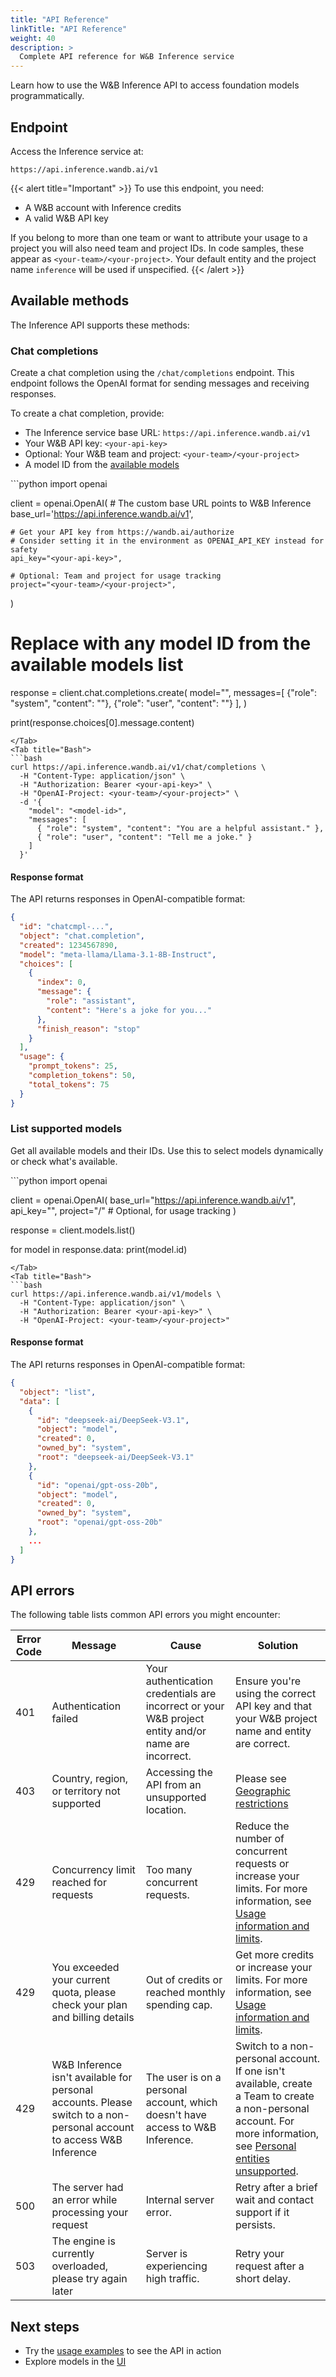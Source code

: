 ```yaml
---
title: "API Reference"
linkTitle: "API Reference"
weight: 40
description: >
  Complete API reference for W&B Inference service
---
```


Learn how to use the W&B Inference API to access foundation models programmatically.

## Endpoint

Access the Inference service at:

```plaintext
https://api.inference.wandb.ai/v1
```

{{< alert title="Important" >}}
To use this endpoint, you need:
- A W&B account with Inference credits
- A valid W&B API key

If you belong to more than one team or want to attribute your usage to a project you will also need team and project IDs. In code samples, these appear as `<your-team>/<your-project>`. Your default entity and the project name `inference` will be used if unspecified.
{{< /alert >}}

## Available methods

The Inference API supports these methods:

### Chat completions

Create a chat completion using the `/chat/completions` endpoint. This endpoint follows the OpenAI format for sending messages and receiving responses.

To create a chat completion, provide:
- The Inference service base URL: `https://api.inference.wandb.ai/v1`
- Your W&B API key: `<your-api-key>`
- Optional: Your W&B team and project: `<your-team>/<your-project>`
- A model ID from the [available models](models)

<Tabs>
<Tab title="Python">
```python
import openai

client = openai.OpenAI(
    # The custom base URL points to W&B Inference
    base_url='https://api.inference.wandb.ai/v1',

    # Get your API key from https://wandb.ai/authorize
    # Consider setting it in the environment as OPENAI_API_KEY instead for safety
    api_key="<your-api-key>",

    # Optional: Team and project for usage tracking
    project="<your-team>/<your-project>",
)

# Replace <model-id> with any model ID from the available models list
response = client.chat.completions.create(
    model="<model-id>",
    messages=[
        {"role": "system", "content": "<your-system-prompt>"},
        {"role": "user", "content": "<your-prompt>"}
    ],
)

print(response.choices[0].message.content)
```
</Tab>
<Tab title="Bash">
```bash
curl https://api.inference.wandb.ai/v1/chat/completions \
  -H "Content-Type: application/json" \
  -H "Authorization: Bearer <your-api-key>" \
  -H "OpenAI-Project: <your-team>/<your-project>" \
  -d '{
    "model": "<model-id>",
    "messages": [
      { "role": "system", "content": "You are a helpful assistant." },
      { "role": "user", "content": "Tell me a joke." }
    ]
  }'
```
</Tab>
</Tabs>

#### Response format

The API returns responses in OpenAI-compatible format:

```json
{
  "id": "chatcmpl-...",
  "object": "chat.completion",
  "created": 1234567890,
  "model": "meta-llama/Llama-3.1-8B-Instruct",
  "choices": [
    {
      "index": 0,
      "message": {
        "role": "assistant",
        "content": "Here's a joke for you..."
      },
      "finish_reason": "stop"
    }
  ],
  "usage": {
    "prompt_tokens": 25,
    "completion_tokens": 50,
    "total_tokens": 75
  }
}
```

### List supported models

Get all available models and their IDs. Use this to select models dynamically or check what's available.

<Tabs>
<Tab title="Python">
```python
import openai

client = openai.OpenAI(
    base_url="https://api.inference.wandb.ai/v1",
    api_key="<your-api-key>",
    project="<your-team>/<your-project>"  # Optional, for usage tracking
)

response = client.models.list()

for model in response.data:
    print(model.id)
```
</Tab>
<Tab title="Bash">
```bash
curl https://api.inference.wandb.ai/v1/models \
  -H "Content-Type: application/json" \
  -H "Authorization: Bearer <your-api-key>" \
  -H "OpenAI-Project: <your-team>/<your-project>"
```
</Tab>
</Tabs>

#### Response format

The API returns responses in OpenAI-compatible format:

```json
{
  "object": "list",
  "data": [
    {
      "id": "deepseek-ai/DeepSeek-V3.1",
      "object": "model",
      "created": 0,
      "owned_by": "system",
      "root": "deepseek-ai/DeepSeek-V3.1"
    },
    {
      "id": "openai/gpt-oss-20b",
      "object": "model",
      "created": 0,
      "owned_by": "system",
      "root": "openai/gpt-oss-20b"
    },
    ...
  ]
}
```

## API errors

The following table lists common API errors you might encounter:

| Error Code | Message | Cause | Solution |
| ---------- | ------- | ----- | -------- |
| 401 | Authentication failed | Your authentication credentials are incorrect or your W&B project entity and/or name are incorrect. | Ensure you're using the correct API key and that your W&B project name and entity are correct. |
| 403 | Country, region, or territory not supported | Accessing the API from an unsupported location. | Please see [Geographic restrictions](usage-limits#geographic-restrictions) |
| 429 | Concurrency limit reached for requests | Too many concurrent requests. | Reduce the number of concurrent requests or increase your limits. For more information, see [Usage information and limits](usage-limits). |
| 429 | You exceeded your current quota, please check your plan and billing details | Out of credits or reached monthly spending cap. | Get more credits or increase your limits. For more information, see [Usage information and limits](usage-limits). |
| 429 | W&B Inference isn't available for personal accounts. Please switch to a non-personal account to access W&B Inference | The user is on a personal account, which doesn't have access to W&B Inference. | Switch to a non-personal account. If one isn't available, create a Team to create a non-personal account. For more information, see [Personal entities unsupported](usage-limits#personal-entities-unsupported). |
| 500 | The server had an error while processing your request | Internal server error. | Retry after a brief wait and contact support if it persists. |
| 503 | The engine is currently overloaded, please try again later | Server is experiencing high traffic. | Retry your request after a short delay. |

## Next steps

- Try the [usage examples](examples) to see the API in action
- Explore models in the [UI](ui-guide)
